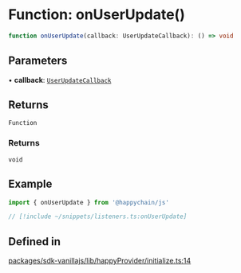 # Function: onUserUpdate()

```ts
function onUserUpdate(callback: UserUpdateCallback): () => void
```

## Parameters

• **callback**: [`UserUpdateCallback`](/js/api/type-aliases/UserUpdateCallback)

## Returns

`Function`

### Returns

`void`

## Example

```ts twoslash
import { onUserUpdate } from '@happychain/js'

// [!include ~/snippets/listeners.ts:onUserUpdate]
```

## Defined in

[packages/sdk-vanillajs/lib/happyProvider/initialize.ts:14](https://github.com/HappyChainDevs/happychain/blob/2284efc6e7d6f65c0d05b82bd5dde85924c824dc/packages/sdk-vanillajs/lib/happyProvider/initialize.ts#L14)
